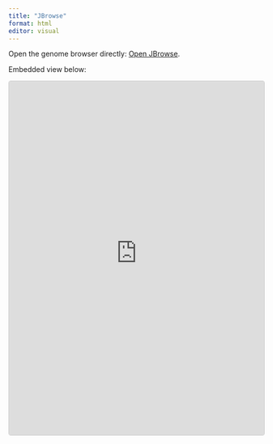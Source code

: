 ```yaml
---
title: "JBrowse"
format: html
editor: visual
---
```



Open the genome browser directly: [Open JBrowse](https://gannet.fish.washington.edu/e5-mosaic){target="_blank"}.

Embedded view below:

<iframe src="https://gannet.fish.washington.edu/e5-mosaic" style="width:100%;height:700px;border:1px solid #ccc;border-radius:4px;" title="JBrowse">

</iframe>

